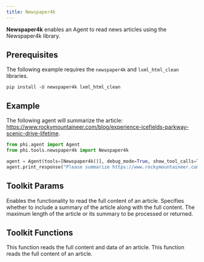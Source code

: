 ```yaml
---
title: Newspaper4k
---
```


**Newspaper4k** enables an Agent to read news articles using the Newspaper4k library.

## Prerequisites

The following example requires the `newspaper4k` and `lxml_html_clean` libraries.

```shell
pip install -U newspaper4k lxml_html_clean
```

## Example

The following agent will summarize the article: https://www.rockymountaineer.com/blog/experience-icefields-parkway-scenic-drive-lifetime.

```python cookbook/tools/newspaper4k_tools.py
from phi.agent import Agent
from phi.tools.newspaper4k import Newspaper4k

agent = Agent(tools=[Newspaper4k()], debug_mode=True, show_tool_calls=True)
agent.print_response("Please summarize https://www.rockymountaineer.com/blog/experience-icefields-parkway-scenic-drive-lifetime")
```

## Toolkit Params

<ResponseField name="read_article" type="bool" default="True">
  Enables the functionality to read the full content of an article.
</ResponseField>
<ResponseField name="include_summary" type="bool" default="False">
  Specifies whether to include a summary of the article along with the full
  content.
</ResponseField>
<ResponseField name="article_length" type="int">
  The maximum length of the article or its summary to be processed or returned.
</ResponseField>

## Toolkit Functions

<ResponseField name="get_article_data">
  This function reads the full content and data of an article.
</ResponseField>
<ResponseField name="read_article">
  This function reads the full content of an article.
</ResponseField>

